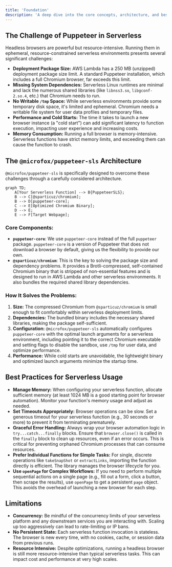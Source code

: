 ```yaml
---
title: 'Foundation'
description: 'A deep dive into the core concepts, architecture, and best practices of @microfox/puppeteer-sls.'
---
```


## The Challenge of Puppeteer in Serverless

Headless browsers are powerful but resource-intensive. Running them in ephemeral, resource-constrained serverless environments presents several significant challenges:

-   **Deployment Package Size:** AWS Lambda has a 250 MB (unzipped) deployment package size limit. A standard Puppeteer installation, which includes a full Chromium browser, far exceeds this limit.
-   **Missing System Dependencies:** Serverless Linux runtimes are minimal and lack the numerous shared libraries (like `libnss3.so`, `libgconf-2.so.4`, etc.) that Chromium needs to run.
-   **No Writable `/tmp` Space:** While serverless environments provide some temporary disk space, it's limited and ephemeral. Chromium needs a writable file system for user data profiles and temporary files.
-   **Performance and Cold Starts:** The time it takes to launch a new browser instance (a "cold start") can add significant latency to function execution, impacting user experience and increasing costs.
-   **Memory Consumption:** Running a full browser is memory-intensive. Serverless functions have strict memory limits, and exceeding them can cause the function to crash.

## The `@microfox/puppeteer-sls` Architecture

`@microfox/puppeteer-sls` is specifically designed to overcome these challenges through a carefully considered architecture.

```mermaid
graph TD;
    A[Your Serverless Function] --> B{PuppeteerSLS};
    B --> C[@sparticuz/chromium];
    B --> D[puppeteer-core];
    C --> E[Optimized Chromium Binary];
    D --> E;
    E --> F[Target Webpage];
```

### Core Components:
- **`puppeteer-core`**: We use `puppeteer-core` instead of the full `puppeteer` package. `puppeteer-core` is a version of Puppeteer that does not download a browser by default, giving us the flexibility to provide our own.
- **`@sparticuz/chromium`**: This is the key to solving the package size and dependency problems. It provides a Brotli-compressed, self-contained Chromium binary that is stripped of non-essential features and is designed to run in AWS Lambda and other serverless environments. It also bundles the required shared library dependencies.

### How It Solves the Problems:
1.  **Size:** The compressed Chromium from `@sparticuz/chromium` is small enough to fit comfortably within serverless deployment limits.
2.  **Dependencies:** The bundled binary includes the necessary shared libraries, making the package self-sufficient.
3.  **Configuration:** `@microfox/puppeteer-sls` automatically configures `puppeteer-core` with the optimal launch arguments for a serverless environment, including pointing it to the correct Chromium executable and setting flags to disable the sandbox, use `/tmp` for user data, and optimize performance.
4.  **Performance:** While cold starts are unavoidable, the lightweight binary and optimized launch arguments minimize the startup time.

## Best Practices for Serverless Usage

-   **Manage Memory:** When configuring your serverless function, allocate sufficient memory (at least 1024 MB is a good starting point for browser automation). Monitor your function's memory usage and adjust as needed.
-   **Set Timeouts Appropriately:** Browser operations can be slow. Set a generous timeout for your serverless function (e.g., 30 seconds or more) to prevent it from terminating prematurely.
-   **Graceful Error Handling:** Always wrap your browser automation logic in `try...catch...finally` blocks. Ensure that `browser.close()` is called in the `finally` block to clean up resources, even if an error occurs. This is critical for preventing orphaned Chromium processes that can consume resources.
-   **Prefer Individual Functions for Simple Tasks:** For single, discrete operations like `takeSnapShot` or `extractLinks`, importing the function directly is efficient. The library manages the browser lifecycle for you.
-   **Use `openPage` for Complex Workflows:** If you need to perform multiple sequential actions on a single page (e.g., fill out a form, click a button, then scrape the results), use `openPage` to get a persistent `page` object. This avoids the overhead of launching a new browser for each step.

## Limitations

-   **Concurrency:** Be mindful of the concurrency limits of your serverless platform and any downstream services you are interacting with. Scaling up too aggressively can lead to rate-limiting or IP bans.
-   **No Persistent State:** Each serverless function invocation is stateless. The browser is new every time, with no cookies, cache, or session data from previous runs.
-   **Resource Intensive:** Despite optimizations, running a headless browser is still more resource-intensive than typical serverless tasks. This can impact cost and performance at very high scales.
